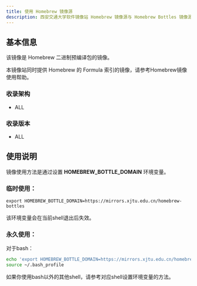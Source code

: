 ```yaml
---
title: 使用 Homebrew 镜像源
description: 西安交通大学软件镜像站 Homebrew 镜像源与 Homebrew Bottles 镜像源使用帮助。
---
```

## 基本信息
该镜像是 Homebrew 二进制预编译包的镜像。

本镜像站同时提供 Homebrew 的 Formula 索引的镜像，请参考Homebrew镜像使用帮助。

### 收录架构
- ALL
### 收录版本
- ALL
## 使用说明
镜像使用方法是通过设置 **HOMEBREW_BOTTLE_DOMAIN** 环境变量。

### 临时使用：
```shell
export HOMEBREW_BOTTLE_DOMAIN=https://mirrors.xjtu.edu.cn/homebrew-bottles
```
该环境变量会在当前shell退出后失效。

### 永久使用：

对于bash：
```bash
echo 'export HOMEBREW_BOTTLE_DOMAIN=https://mirrors.xjtu.edu.cn/homebrew-bottles' >> ~/.bash_profile
source ~/.bash_profile
```
如果你使用bash以外的其他shell，请参考对应shell设置环境变量的方法。
